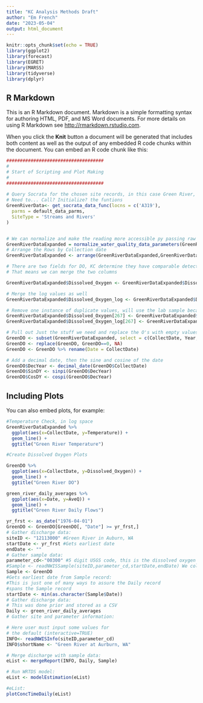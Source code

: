 ```yaml
---
title: "KC Analysis Methods Draft"
author: "Em French"
date: "2023-05-04"
output: html_document
---
```


```r
knitr::opts_chunk$set(echo = TRUE)
library(ggplot2)
library(forecast)
library(EGRET)
library(MARSS)
library(tidyverse)
library(dplyr)
```

## R Markdown

This is an R Markdown document. Markdown is a simple formatting syntax for authoring HTML, PDF, and MS Word documents. For more details on using R Markdown see <http://rmarkdown.rstudio.com>.

When you click the **Knit** button a document will be generated that includes both content as well as the output of any embedded R code chunks within the document. You can embed an R code chunk like this:

```r
####################################
#
# Start of Scripting and Plot Making 
#
####################################
  
# Query Socrata for the chosen site records, in this case Green River, Cedar River, and Issaquah Creek
# Need to... Call? Initialize? the funtions
GreenRiverData<- get_socrata_data_func(locns = c('A319'),
  parms = default_data_parms,
  SiteType = 'Streams and Rivers'
)


# We can normalize and make the reading more accessible py passing raw data through this function
GreenRiverDataExpanded = normalize_water_quality_data_parameters(GreenRiverData)
# Arrange the Rows by Collection date
GreenRiverDataExpanded <- arrange(GreenRiverDataExpanded,GreenRiverDataExpanded$CollectDate)

# There are two fields for DO, KC determine they have comparable detection results
# That means we can merge the two columns

GreenRiverDataExpanded$Dissolved_Oxygen <- GreenRiverDataExpanded$Dissolved_Oxygen + GreenRiverDataExpanded$`Dissolved_Oxygen,_Field`

# Merge the log values as well
GreenRiverDataExpanded$Dissolved_Oxygen_log <- GreenRiverDataExpanded$Dissolved_Oxygen_log + GreenRiverDataExpanded$`Dissolved_Oxygen,_Field_log`

# Remove one instance of duplicate values, will use the lab sample because it was collected regularly at this point
GreenRiverDataExpanded$Dissolved_Oxygen[267] <- GreenRiverDataExpanded$Dissolved_Oxygen[267] - GreenRiverDataExpanded$`Dissolved_Oxygen,_Field`[267]
GreenRiverDataExpanded$Dissolved_Oxygen_log[267] <- GreenRiverDataExpanded$Dissolved_Oxygen_log[267] - GreenRiverDataExpanded$`Dissolved_Oxygen,_Field_log`[267]

# Pull out Just the stuff we need and replace the O's with empty values
GreenDO <- subset(GreenRiverDataExpanded, select = c(CollectDate, Year, Month, Dissolved_Oxygen, Dissolved_Oxygen_log ))
GreenDO <- replace(GreenDO, GreenDO==0, NA)
GreenDO <- GreenDO %>% rename(Date = CollectDate)

# Add a decimal date, then the sine and cosine of the date
GreenDO$DecYear <- decimal_date(GreenDO$CollectDate)
GreenDO$SinDY <- sinpi(GreenDO$DecYear)
GreenDO$CosDY <- cospi(GreenDO$DecYear)

```






## Including Plots

You can also embed plots, for example:

```r

#Temperature Check, in log space
GreenRiverDataExpanded %>%
  ggplot(aes(x=CollectDate, y=Temperature)) +
  geom_line() +
  ggtitle("Green River Temperature")

#Create Dissolved Oxygen Plots

GreenDO %>%
  ggplot(aes(x=CollectDate, y=Dissolved_Oxygen)) +
  geom_line() +
  ggtitle("Green River DO")

green_river_daily_averages %>%
  ggplot(aes(x=Date, y=AveQ)) +
  geom_line() +
  ggtitle("Green River Daily Flows")

```

```r

yr_frst <- as_date("1976-04-01")
GreenDO <- GreenDO[GreenDO[, "Date"] >= yr_frst,]
# Gather discharge data:
siteID <- "12113000" #Green River in Auburn, WA
startDate <- yr_frst #Gets earliest date
endDate <- ""
# Gather sample data:
parameter_cd<-"00300" #5 digit USGS code, this is the dissolved oxygen
#Sample <- readNWISSample(siteID,parameter_cd,startDate,endDate) We collected this from the King County Database already
Sample <- GreenDO
#Gets earliest date from Sample record:
#This is just one of many ways to assure the Daily record
#spans the Sample record
startDate <- min(as.character(Sample$Date)) 
# Gather discharge data:
# This was done prior and stored as a CSV
Daily <- green_river_daily_averages
# Gather site and parameter information:

# Here user must input some values for
# the default (interactive=TRUE)
INFO<- readNWISInfo(siteID,parameter_cd)
INFO$shortName <- "Green River at Aurburn, WA"

# Merge discharge with sample data:
eList <- mergeReport(INFO, Daily, Sample)

# Run WRTDS model:
eList <- modelEstimation(eList)

#eList:
plotConcTimeDaily(eList)

```
